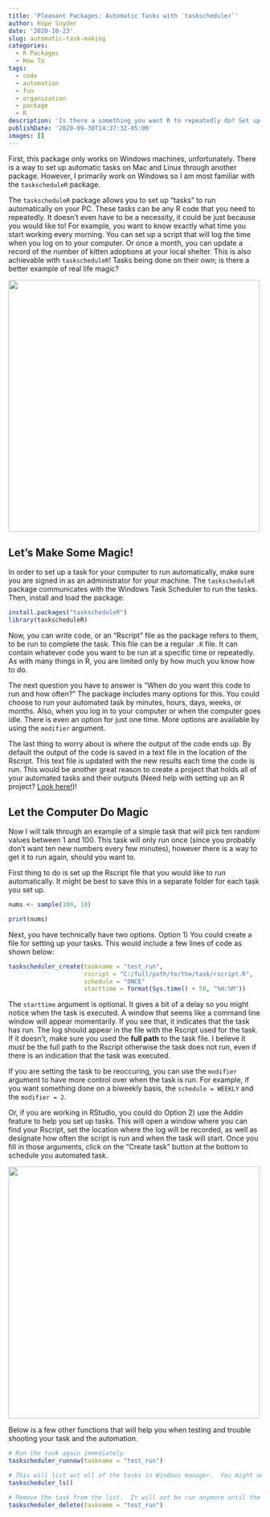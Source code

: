 ```yaml
---
title: 'Pleasant Packages: Automatic Tasks with `taskscheduler`'
author: Hope Snyder
date: '2020-10-23'
slug: automatic-task-making
categories:
  - R Packages
  - How To
tags:
  - code
  - automation
  - fun
  - organization
  - package
  - R
description: 'Is there a something you want R to repeatedly do? Set up a task that will automatically be run by R! (Only for Windows, unfortunately)'
publishDate: '2020-09-30T14:37:32-05:00'
images: []
---
```


First, this package only works on Windows machines, unfortunately.  There is a way to set up automatic tasks on Mac and Linux through another package.  However, I primarily work on Windows so I am most familiar with the `taskscheduleR` package.

The `taskscheduleR` package allows you to set up "tasks" to run automatically on your PC.  These tasks can be any R code that you need to repeatedly.  It doesn't even have to be a necessity, it could be just because you would like to!  For example, you want to know exactly what time you start working every morning.  You can set up a script that will log the time when you log on to your computer.  Or once a month, you can update a record of the number of kitten adoptions at your local shelter.  This is also achievable with `taskscheduleR`!  Tasks being done on their own; is there a better example of real life magic?

<img src="https://25.media.tumblr.com/30c99cf55c832876a30f3dd6df922de9/tumblr_mgp6ds11Q01rm5w4eo1_400.gif" width=500 class="center"/>


## Let's Make Some Magic!

In order to set up a task for your computer to run automatically, make sure you are signed in as an administrator for your machine.  The `taskscheduleR` package communicates with the Windows Task Scheduler to run the tasks.  Then, install and load the package:

```r
install.packages("taskscheduleR")
library(taskscheduleR)
```

Now, you can write code, or an "Rscript" file as the package refers to them, to be run to complete the task.  This file can be a regular `.R` file.  It can contain whatever code you want to be run at a specific time or repeatedly.  As with many things in R, you are limited only by how much you know how to do.

The next question you have to answer is "When do you want this code to run and how often?"  The package includes many options for this.  You could choose to run your automated task by minutes, hours, days, weeks, or months.  Also, when you log in to your computer or when the computer goes idle.  There is even an option for just one time.  More options are available by using the `modifier` argument.

The last thing to worry about is where the output of the code ends up.  By default the output of the code is saved in a text file in the location of the Rscript.  This text file is updated with the new results each time the code is run.  This would be another great reason to create a project that holds all of your automated tasks and their outputs (Need help with setting up an R project?  [Look here!](https://realmagic.netlify.app/posts/getting-organized-with-r-projects/))!

## Let the Computer Do Magic

Now I will talk through an example of a simple task that will pick ten random values between 1 and 100.  This task will only run once (since you probably don't want ten new numbers every few minutes), however there is a way to get it to run again, should you want to.  

First thing to do is set up the Rscript file that you would like to run automatically.  It might be best to save this in a separate folder for each task you set up.

```r
nums <- sample(100, 10)

print(nums)
```

Next, you have technically have two options. Option 1) You could create a file for setting up your tasks.  This would include a few lines of code as shown below:

```r
taskscheduler_create(taskname = "test_run", 
                     rscript = "C:/full/path/to/the/task/rscript.R", 
                     schedule = "ONCE"
                     starttime = format(Sys.time() + 50, "%H:%M")) 
```

The `starttime` argument is optional.  It gives a bit of a delay so you might notice when the task is executed.  A window that seems like a command line window will appear momentarily.  If you see that, it indicates that the task has run.  The log should appear in the file with the Rscript used for the task.  If it doesn't, make sure you used the **full path** to the task file. I believe it *must* be the full path to the Rscript otherwise the task does not run, even if there is an indication that the task was executed.

If you are setting the task to be reoccuring, you can use the `modifier` argument to have more control over when the task is run.  For example, if you want something done on a biweekly basis, the `schedule = WEEKLY` and the `modifier = 2`.  

Or, if you are working in RStudio, you could do Option 2) use the Addin feature to help you set up tasks.  This will open a window where you can find your Rscript, set the location where the log will be recorded, as well as designate how often the script is run and when the task will start.  Once you fill in those arguments, click on the "Create task" button at the bottom to schedule you automated task.

<img src="/image/auto_task.png" width=500 class="center"/>

Below is a few other functions that will help you when testing and trouble shooting your task and the automation.

```r
# Run the task again immediately
taskscheduler_runnow(taskname = "test_run")

# This will list out all of the tasks in Windows manager.  You might need to filter by the "TaskName" in order to see your task.
taskscheduler_ls()

# Remove the task from the list.  It will not be run anymore until the task is recreated.
taskscheduler_delete(taskname = "test_run")
```